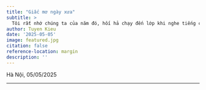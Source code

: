 ```yaml
---
title: "Giấc mơ ngày xưa"
subtitle: >
  Tôi rất nhớ chúng ta của năm đó, hối hả chạy đến lớp khi nghe tiếng chuông báo, ngủ gà gật trong lớp vì bài giảng nhàm chán…Nhớ những ngày đạp xe đi học ở Phương Nam, tôi với bạn thân nhau từ đó.
author: Tuyen Kieu
date: '2025-05-05'
image: featured.jpg
citation: false
reference-location: margin
description: ''
---
```


<p style="text-align:justify">Hà Nội, 05/05/2025</p>


---
